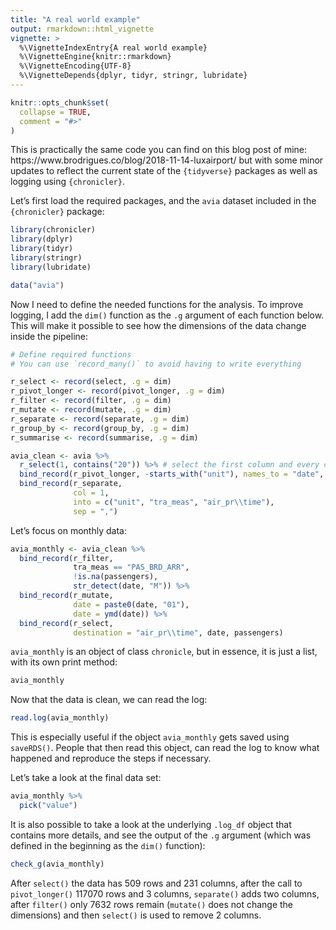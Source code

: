 ```yaml
---
title: "A real world example"
output: rmarkdown::html_vignette
vignette: >
  %\VignetteIndexEntry{A real world example}
  %\VignetteEngine{knitr::rmarkdown}
  %\VignetteEncoding{UTF-8}
  %\VignetteDepends{dplyr, tidyr, stringr, lubridate}
---
```


```r
knitr::opts_chunk$set(
  collapse = TRUE,
  comment = "#>"
)
```

This is practically the same code you can find on this blog post of mine:
https://www.brodrigues.co/blog/2018-11-14-luxairport/
but with some minor updates to reflect the current state of the `{tidyverse}` packages as well
as logging using `{chronicler}`.

Let's first load the required packages, and the `avia` dataset included in the `{chronicler}` package:

```r
library(chronicler)
library(dplyr)
library(tidyr)
library(stringr)
library(lubridate)

data("avia")
```

Now I need to define the needed functions for the analysis. To improve logging, I add the `dim()`
function as the `.g` argument of each function below. This will make it possible to see how the 
dimensions of the data change inside the pipeline:

```r
# Define required functions 
# You can use `record_many()` to avoid having to write everything

r_select <- record(select, .g = dim)
r_pivot_longer <- record(pivot_longer, .g = dim)
r_filter <- record(filter, .g = dim)
r_mutate <- record(mutate, .g = dim)
r_separate <- record(separate, .g = dim)
r_group_by <- record(group_by, .g = dim)
r_summarise <- record(summarise, .g = dim)

```

```r
avia_clean <- avia %>%
  r_select(1, contains("20")) %>% # select the first column and every column starting with 20
  bind_record(r_pivot_longer, -starts_with("unit"), names_to = "date", values_to = "passengers") %>%
  bind_record(r_separate,
              col = 1,
              into = c("unit", "tra_meas", "air_pr\\time"),
              sep = ",")

```

Let’s focus on monthly data:

```r
avia_monthly <- avia_clean %>%
  bind_record(r_filter,
              tra_meas == "PAS_BRD_ARR",
              !is.na(passengers),
              str_detect(date, "M")) %>%
  bind_record(r_mutate,
              date = paste0(date, "01"),
              date = ymd(date)) %>%
  bind_record(r_select,
              destination = "air_pr\\time", date, passengers)

```

`avia_monthly` is an object of class `chronicle`, but in essence, it is just a list, with its own
print method:

```r
avia_monthly
```

Now that the data is clean, we can read the log:

```r
read.log(avia_monthly)
```

This is especially useful if the object `avia_monthly` gets saved using `saveRDS()`. People that
then read this object, can read the log to know what happened and reproduce the steps if necessary.

Let's take a look at the final data set:

```r
avia_monthly %>%
  pick("value")
```

It is also possible to take a look at the underlying `.log_df` object that contains more details,
and see the output of the `.g` argument (which was defined in the beginning as the `dim()` function):

```r
check_g(avia_monthly)
```

After `select()` the data has 509 rows and 231 columns, after the call to `pivot_longer()`
117070 rows and 3 columns, `separate()` adds two columns, after `filter()` only 7632 rows
remain (`mutate()` does not change the dimensions) and then `select()` is used to remove 2 columns.
